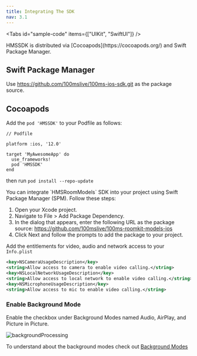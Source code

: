 ```yaml
---
title: Integrating The SDK
nav: 3.1
---
```


<Tabs
  id="sample-code"
  items={["UIKit", "SwiftUI"]}
/>

<Tab id='sample-code-0'>
HMSSDK is distributed via [Cocoapods](https://cocoapods.org/) and Swift Package Manager.

## Swift Package Manager

Use https://github.com/100mslive/100ms-ios-sdk.git as the package source.

## Cocoapods

Add the `pod 'HMSSDK'` to your Podfile as follows:

```
// Podfile

platform :ios, '12.0'

target 'MyAwesomeApp' do
  use_frameworks!
  pod 'HMSSDK'
end
```

then run `pod install --repo-update`
</Tab>

<Tab id='sample-code-1'>
You can integrate `HMSRoomModels` SDK into your project using Swift Package Manager (SPM). Follow these steps:

1. Open your Xcode project.
2. Navigate to File > Add Package Dependency.
3. In the dialog that appears, enter the following URL as the package source: https://github.com/100mslive/100ms-roomkit-models-ios
4. Click Next and follow the prompts to add the package to your project.
</Tab>

Add the entitlements for video, audio and network access to your `Info.plist`

```xml
<key>NSCameraUsageDescription</key>
<string>Allow access to camera to enable video calling.</string>
<key>NSLocalNetworkUsageDescription</key>
<string>Allow access to local network to enable video calling.</string>
<key>NSMicrophoneUsageDescription</key>
<string>Allow access to mic to enable video calling.</string>
```

### Enable Background Mode

Enable the checkbox under Background Modes named Audio, AirPlay, and Picture in Picture.

![backgroundProcessing](/docs/v2/flutter-background-service-4.png)

To understand about the background modes check out [Background Modes](/ios/v2/how--to-guides/set-up-video-conferencing/background-modes)
